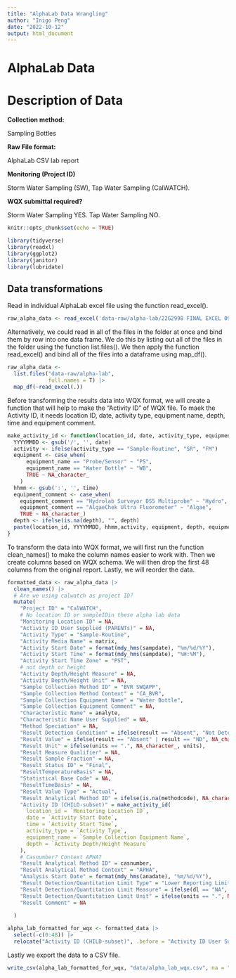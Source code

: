 ```yaml
---
title: "AlphaLab Data Wrangling"
author: "Inigo Peng"
date: "2022-10-12"
output: html_document
---
```

# AlphaLab Data
# Description of Data

**Collection method:**

Sampling Bottles

**Raw File format:**

AlphaLab CSV lab report

**Monitoring (Project ID)**

Storm Water Sampling (SW), Tap Water Sampling (CalWATCH).

**WQX submittal required?**

Storm Water Sampling YES. Tap Water Sampling NO.

```r
knitr::opts_chunk$set(echo = TRUE)

library(tidyverse)
library(readxl)
library(ggplot2)
library(janitor)
library(lubridate)
```

## Data transformations

Read in individual AlphaLab excel file using the function read_excel().

```r
raw_alpha_data <- read_excel('data-raw/alpha-lab/22G2998 FINAL EXCEL 09 Aug 22 1018.xls') |> glimpse()
```

Alternatively, we could read in all of the files in the folder at once and bind them by row into one data frame. We do this by listing out all of the files in the folder using the function list.files(). We then apply the function read_excel() and bind all of the files into a dataframe using map_df().

```r
raw_alpha_data <-
  list.files("data-raw/alpha-lab",
             full.names = T) |> 
  map_df(~read_excel(.))
```

Before transforming the results data into WQX format, we will create a function that will help to make the "Activity ID" of WQX file. To maek the Activity ID, it needs location ID, date, activity type, equipment name, depth, time and equipment comment.

```r
make_activity_id <- function(location_id, date, activity_type, equipment_name, depth = NULL, time = NULL, equipment_comment = NULL) {
  YYYYMMDD <- gsub('/', '', date)
  activity <- ifelse(activity_type == "Sample-Routine", "SR", "FM")
  equipment <- case_when(
      equipment_name == "Probe/Sensor" ~ "PS",
      equipment_name == "Water Bottle" ~ "WB",
      TRUE ~ NA_character_
    )
  hhmm <- gsub(':', '', time)
  equipment_comment <- case_when(
    equipment_comment == "Hydrolab Surveyor DS5 Multiprobe" ~ "Hydro",
    equipment_comment == "AlgaeChek Ultra Fluorometer" ~ "Algae", 
    TRUE ~ NA_character_)
  depth <- ifelse(is.na(depth), "", depth)
  paste(location_id, YYYYMMDD, hhmm,activity, equipment, depth, equipment_comment, sep = ":")
}
```

To transform the data into WQX format, we will first run the function clean_names() to make the column names easier to work with. Then we create columns based on WQX schema. We will then drop the first 48 columns from the original report. Lastly, we will reorder the data.

```r
formatted_data <- raw_alpha_data |>
  clean_names() |>
  # Are we using calwatch as project ID?
  mutate(
    "Project ID" = "CalWATCH",
    # No location ID or sampleIDin these alpha lab data
    "Monitoring Location ID" = NA,
    "Activity ID User Supplied (PARENTs)" = NA,
    "Activity Type" = "Sample-Routine",
    "Activity Media Name" = matrix,
    "Activity Start Date" = format(mdy_hms(sampdate), "%m/%d/%Y"),
    "Activity Start Time" = format(mdy_hms(sampdate), "%H:%M"),
    "Activity Start Time Zone" = "PST",
    # not depth or height
    "Activity Depth/Height Measure" = NA,
    "Activity Depth/Height Unit" = NA,
    "Sample Collection Method ID" = "BVR SWQAPP",
    "Sample Collection Method Context" = "CA_BVR",
    "Sample Collection Equipment Name" = "Water Bottle",
    "Sample Collection Equipment Comment" = NA,
    "Characteristic Name" = analyte,
    "Characteristic Name User Supplied" = NA,
    "Method Speciation" = NA,
    "Result Detection Condition" = ifelse(result == "Absent", "Not Detected", NA_character_),
    "Result Value" = ifelse(result == "Absent" | result == "ND", NA_character_, result),
    "Result Unit" = ifelse(units == ".", NA_character_, units),
    "Result Measure Qualifier" = NA,
    "Result Sample Fraction" = NA,
    "Result Status ID" = "Final",
    "ResultTemperatureBasis" = NA,
    "Statistical Base Code" = NA,
    "ResultTimeBasis" = NA,
    "Result Value Type" = "Actual",
    "Result Analytical Method ID" = ifelse(is.na(methodcode), NA_character_, methodcode),
    "Activity ID (CHILD-subset)" = make_activity_id(
      location_id = `Monitoring Location ID`,
      date = `Activity Start Date`,
      time = `Activity Start Time`,
      activity_type = `Activity Type`,
      equipment_name = `Sample Collection Equipment Name`,
      depth = `Activity Depth/Height Measure`
    ),
    # Casnumber? Context APHA? 
    "Result Analytical Method ID" = casnumber,
    "Result Analytical Method Context" = "APHA",
    "Analysis Start Date" = format(mdy_hms(anadate), "%m/%d/%Y"),
    "Result Detection/Quantitation Limit Type" = "Lower Reporting Limit",
    "Result Detection/Quantitation Limit Measure" = ifelse(dl == "NA", NA_character_, dl),
    "Result Detection/Quantitation Limit Unit" = ifelse(units == ".", NA_character_, units),
    "Result Comment" = NA
    
  )
```
```r
alpha_lab_formatted_for_wqx <- formatted_data |> 
  select(-c(0:48)) |> 
  relocate("Activity ID (CHILD-subset)", .before = "Activity ID User Supplied (PARENTs)")
```

Lastly we export the data to a CSV file.

```r
write_csv(alpha_lab_formatted_for_wqx, "data/alpha_lab_wqx.csv", na = "")

```




